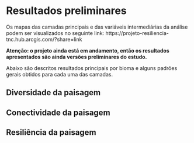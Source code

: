 # Resultados preliminares

Os mapas das camadas principais e das variáveis intermediárias da análise podem ser visualizados no seguinte link: https://projeto-resiliencia-tnc.hub.arcgis.com/?share=link

**Atenção: o projeto ainda está em andamento, então os resultados apresentados são ainda versões preliminares do estudo.**

Abaixo são descritos resultados principais por bioma e alguns padrões gerais obtidos para cada uma das camadas.

## Diversidade da paisagem

<!---
[explorar resultados; discutir resultados quebrando pelas variáveis, para saber qual atributo está influenciando mais na diversidade da paisagem]
-->

## Conectividade da paisagem

## Resiliência da paisagem

<!---
[padrões gerais para cada bioma; incluir recorte de cada bioma e breve descrição]
-->
